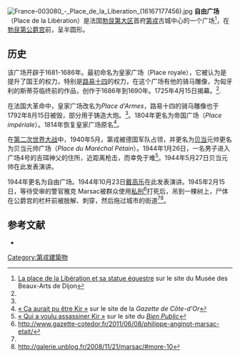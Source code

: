 [[File:France-003080_-_Place_de_la_Liberation_(16167177456).jpg|thumb]]
'''自由广场'''（Place de la Libération）是法国[[勃艮第大区|勃艮第大区]]首府[[第戎|第戎]]古城中心的一个广场<ref name=MuseeBeauxArts>[http://mba.dijon.fr/data/pdf/FicheHongre.pdf La place de la Libération et sa statue équestre] sur le site du Musée des Beaux-Arts de Dijon</ref>，在[[勃艮第公爵宫|勃艮第公爵宫]]前，呈半圆形。

== 历史 ==
该广场开辟于1681-1686年。最初命名为皇家广场（Place royale），它被认为是提升了国王的权力，特别是[[路易十四|路易十四]]的权力，在这个广场有他的骑马雕像，为匈牙利的斯蒂芬临终前的作品，创作于1686年到1690年。1725年4月15日揭幕。<ref name=MuseeBeauxArts />.

在法国大革命中，皇家广场改名为''Place d'Armes''，路易十四的骑马雕像也于1792年8月15日被毁，部分用于铸造大炮。<ref name=MuseeBeauxArts />。1804年更名为帝国广场（''Place impériale''）。1814年恢复皇家广场原名<ref name=gazetteCO>[http://www.gazette-cotedor.fr/2010/05/05/ca-aurait-pu-etre-kir/ « Ça aurait pu être Kir »] sur le site de la ''Gazette de Côte-d'Or''</ref>。

在[[第二次世界大战|第二次世界大战]]中，1940年5月，第戎被德国军队占领，并更名为[[贝当|贝当]]元帅更名为贝当元帅广场（''Place du Maréchal Pétain''）。1944年1月26日，一名男子进入广场4号的吉珥神父的住所，近距离枪击，而幸免于难<ref>[http://www.bienpublic.com/faits-divers/2011/06/19/qui-a-voulu-assassiner-kir « Qui a voulu assassiner Kir »] sur le site du ''[[Le_Bien_public|Bien Public]]''</ref>。1944年5月27日贝当元帅在此发表演讲。

1944年更名为自由广场。1944年10月23日[[戴高乐|戴高乐]]在此发表演讲。1945年2月15日，等待受审的警官雅克 Marsac被群众使用[[私刑|私刑]]<ref>http://www.gazette-cotedor.fr/2011/06/08/philippe-anginot-marsac-etait/</ref>打死后，吊到一棵树上，尸体在公爵宫的栏杆前被肢解、刺穿，然后拖过城市的街道<ref name=gazetteCO /><ref>http://galerie.unblog.fr/2008/11/21/marsac/#more-10</ref>。

== 参考文献 ==
{{references}}
* {{cite book|language=fr|author=Yves Beauvalot|title=La Place royale de Dijon : mythes et réalités|location=Dijon|publisher=Les Cahiers du Vieux-Dijon|year=1993|pages=217|isbn=2904856021}}

{{coord|display=title}}
{{DEFAULTSORT:Place de la Liberation}}
[[Category:第戎建築物|Category:第戎建築物]]